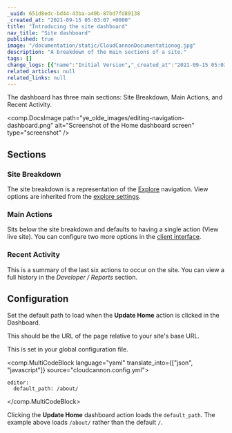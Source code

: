```yaml
---
_uuid: 651d8edc-bd44-43ba-a40b-87bd7fd89138
_created_at: "2021-09-15 05:03:07 +0000"
title: "Introducing the site dashboard"
nav_title: "Site dashboard"
published: true
image: "/documentation/static/CloudCannonDocumentationog.jpg"
description: "A breakdown of the main sections of a site."
tags: []
change_logs: [{"name":"Initial Version","_created_at":"2021-09-15 05:03:07 +0000"}]
related_articles: null
related_links: null
---
```


The dashboard has three main sections: Site Breakdown, Main Actions, and Recent Activity.

<comp.DocsImage path="ye_olde_images/editing-navigation-dashboard.png" alt="Screenshot of the Home dashboard screen" type="screenshot" />

## Sections

### Site Breakdown

The site breakdown is a representation of the [Explore](/documentation/edit/interfaces/explore/) navigation. View options are inherited from the [explore settings](/documentation/edit/interfaces/explore/).

### Main Actions

Sits below the site breakdown and defaults to having a single action (View live site). You can configure two more options in the [client interface]( /documentation/articles/giving-clients-access-to-update-a-site/).

### Recent Activity

This is a summary of the last six actions to occur on the site. You can view a full history in the *Developer / Reports* section.

## Configuration

Set the default path to load when the **Update Home** action is clicked in the Dashboard.

This should be the URL of the page relative to your site's base URL.

This is set in your global configuration file.

<comp.MultiCodeBlock language="yaml" translate_into={["json", "javascript"]} source="cloudcannon.config.yml">
```
editor:
  default_path: /about/
```
</comp.MultiCodeBlock>

Clicking the **Update Home** dashboard action loads the `default_path`. The example above loads `/about/` rather than the default `/`.
